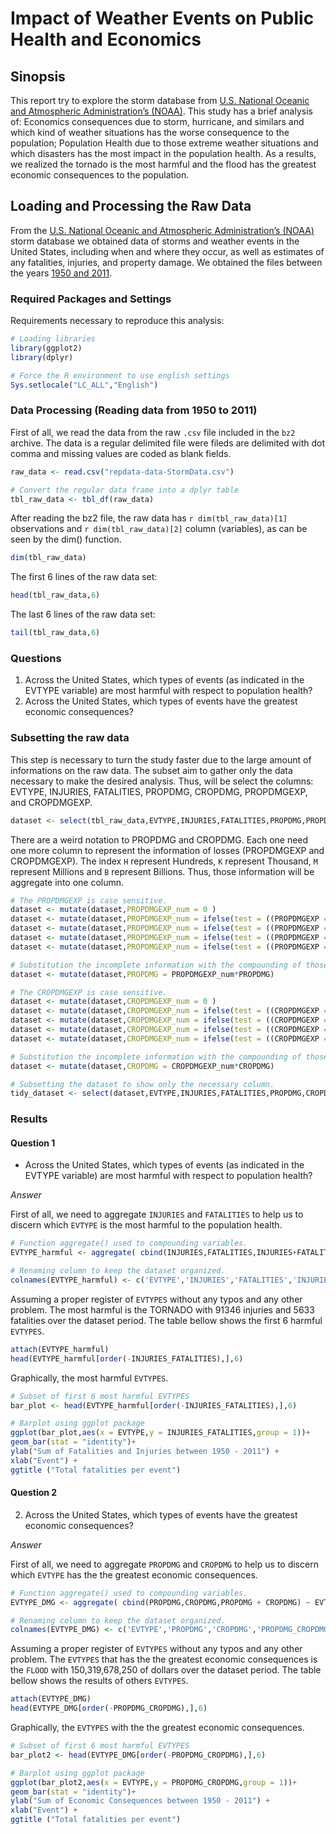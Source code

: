 # Impact of Weather Events on Public Health and Economics

## Sinopsis

This report try to explore the storm database from [U.S. National Oceanic and Atmospheric Administration's (NOAA)]([3]). This study has a brief analysis of: Economics consequences due to storm, hurricane, and similars and which kind of weather situations has the worse consequence to the population; Population Health due to those extreme weather situations and which disasters has the most impact in the population health. As a results, we realized the tornado is the most harmful and the flood has the greatest economic consequences to the population.

[3]: http://www.noaa.gov


## Loading and Processing the Raw Data

From the [U.S. National Oceanic and Atmospheric Administration's (NOAA)][1] storm database we obtained data of storms and weather events in the United States, including when and where they occur, as well as estimates of any fatalities, injuries, and property damage. We obtained the files between the years [1950 and 2011]([2]).

[1]: http://www.noaa.gov
[2]: https://d396qusza40orc.cloudfront.net/repdata%2Fdata%2FStormData.csv.bz2

### Required Packages and Settings 

Requirements necessary to reproduce this analysis:
```r
# Loading libraries
library(ggplot2)
library(dplyr)

# Force the R environment to use english settings
Sys.setlocale("LC_ALL","English")
```

### Data Processing (Reading data from 1950 to 2011)

First of all, we read the data from the raw `.csv` file included in the `bz2` archive. The data is a regular delimited file were fileds are delimited with dot comma and missing values are coded as blank fields.
```r
raw_data <- read.csv("repdata-data-StormData.csv")

# Convert the regular data frame into a dplyr table
tbl_raw_data <- tbl_df(raw_data)
```

After reading the bz2 file, the raw data has `r dim(tbl_raw_data)[1]` observations and `r dim(tbl_raw_data)[2]` column (variables), as can be seen by the dim() function.
```r
dim(tbl_raw_data)
```

The first 6 lines of the raw data set:
```r
head(tbl_raw_data,6)
```

The last 6 lines of the raw data set:
```r
tail(tbl_raw_data,6)
```


### Questions

1. Across the United States, which types of events (as indicated in the EVTYPE variable) are most harmful with respect to population health?
2. Across the United States, which types of events have the greatest economic consequences?

### Subsetting the raw data

This step is necessary to turn the study faster due to the large amount of informations on the raw data. The subset aim to gather only the data necessary to make the desired analysis. Thus, will be select the columns: EVTYPE, INJURIES, FATALITIES, PROPDMG, CROPDMG, PROPDMGEXP, and CROPDMGEXP.
```r
dataset <- select(tbl_raw_data,EVTYPE,INJURIES,FATALITIES,PROPDMG,PROPDMGEXP,CROPDMG,CROPDMGEXP)
```

There are a weird notation to PROPDMG and CROPDMG. Each one need one more column to represent the information of losses (PROPDMGEXP and CROPDMGEXP). The index `H` represent Hundreds, `K` represent Thousand, `M` represent Millions and `B` represent Billions. Thus, those information will be aggregate into one column.
```r
# The PROPDMGEXP is case sensitive.
dataset <- mutate(dataset,PROPDMGEXP_num = 0 )
dataset <- mutate(dataset,PROPDMGEXP_num = ifelse(test = ((PROPDMGEXP == "H") | (PROPDMGEXP == "h")), yes = 100, no = PROPDMGEXP_num ) )
dataset <- mutate(dataset,PROPDMGEXP_num = ifelse(test = ((PROPDMGEXP == "K") | (PROPDMGEXP == "k")), yes = 1000, no = PROPDMGEXP_num ) )
dataset <- mutate(dataset,PROPDMGEXP_num = ifelse(test = ((PROPDMGEXP == "M") | (PROPDMGEXP == "m")), yes = 1000000, no = PROPDMGEXP_num ) )
dataset <- mutate(dataset,PROPDMGEXP_num = ifelse(test = ((PROPDMGEXP == "B") | (PROPDMGEXP == "b")), yes = 1000000000, no = PROPDMGEXP_num ) )

# Substitution the incomplete information with the compounding of those two column (PROPDMGEXP and PROPDMG).
dataset <- mutate(dataset,PROPDMG = PROPDMGEXP_num*PROPDMG)

# The CROPDMGEXP is case sensitive.
dataset <- mutate(dataset,CROPDMGEXP_num = 0 )
dataset <- mutate(dataset,CROPDMGEXP_num = ifelse(test = ((CROPDMGEXP == "H") | (CROPDMGEXP == "h")), yes = 100, no = CROPDMGEXP_num ) )
dataset <- mutate(dataset,CROPDMGEXP_num = ifelse(test = ((CROPDMGEXP == "K") | (CROPDMGEXP == "k")), yes = 1000, no = CROPDMGEXP_num ) )
dataset <- mutate(dataset,CROPDMGEXP_num = ifelse(test = ((CROPDMGEXP == "M") | (CROPDMGEXP == "m")), yes = 1000000, no = CROPDMGEXP_num ) )
dataset <- mutate(dataset,CROPDMGEXP_num = ifelse(test = ((CROPDMGEXP == "B") | (CROPDMGEXP == "b")), yes = 1000000000, no = CROPDMGEXP_num ) )

# Substitution the incomplete information with the compounding of those two column (CROPDMGEXP and CROPDMG).
dataset <- mutate(dataset,CROPDMG = CROPDMGEXP_num*CROPDMG)

# Subsetting the dataset to show only the necessary column.
tidy_dataset <- select(dataset,EVTYPE,INJURIES,FATALITIES,PROPDMG,CROPDMG)
```

### Results

#### Question 1
* Across the United States, which types of events (as indicated in the EVTYPE variable) are most harmful with respect to population health?

*Answer*

First of all, we need to aggregate `INJURIES` and `FATALITIES` to help us to discern which `EVTYPE` is the most harmful to the population health.
```r
# Function aggregate() used to compounding variables.
EVTYPE_harmful <- aggregate( cbind(INJURIES,FATALITIES,INJURIES+FATALITIES) ~ EVTYPE, data = tidy_dataset, FUN = sum)

# Renaming column to keep the dataset organized.
colnames(EVTYPE_harmful) <- c('EVTYPE','INJURIES','FATALITIES','INJURIES_FATALITIES')
```

Assuming a proper register of `EVTYPES` without any typos and any other problem. The most harmful is the TORNADO with 91346 injuries and 5633 fatalities over the dataset period. The table bellow shows the first 6 harmful `EVTYPES`.
```r
attach(EVTYPE_harmful)
head(EVTYPE_harmful[order(-INJURIES_FATALITIES),],6)
```

Graphically, the most harmful `EVTYPES`.
```r
# Subset of first 6 most harmful EVTYPES
bar_plot <- head(EVTYPE_harmful[order(-INJURIES_FATALITIES),],6)

# Barplot using ggplot package
ggplot(bar_plot,aes(x = EVTYPE,y = INJURIES_FATALITIES,group = 1))+
geom_bar(stat = "identity")+
ylab("Sum of Fatalities and Injuries between 1950 - 2011") +
xlab("Event") +
ggtitle ("Total fatalities per event")
```


#### Question 2
2. Across the United States, which types of events have the greatest economic consequences?

*Answer*

First of all, we need to aggregate `PROPDMG` and `CROPDMG` to help us to discern which `EVTYPE` has the the greatest economic consequences.
```r
# Function aggregate() used to compounding variables.
EVTYPE_DMG <- aggregate( cbind(PROPDMG,CROPDMG,PROPDMG + CROPDMG) ~ EVTYPE, data = dataset, FUN = sum)

# Renaming column to keep the dataset organized.
colnames(EVTYPE_DMG) <- c('EVTYPE','PROPDMG','CROPDMG','PROPDMG_CROPDMG')
```


Assuming a proper register of `EVTYPES` without any typos and any other problem. The `EVTYPES` that has the the greatest economic consequences is the `FLOOD` with 150,319,678,250 of dollars over the dataset period. The table bellow shows the results of others `EVTYPES`.
```r
attach(EVTYPE_DMG)
head(EVTYPE_DMG[order(-PROPDMG_CROPDMG),],6)
```

Graphically, the `EVTYPES` with the the greatest economic consequences.
```r
# Subset of first 6 most harmful EVTYPES
bar_plot2 <- head(EVTYPE_DMG[order(-PROPDMG_CROPDMG),],6)

# Barplot using ggplot package
ggplot(bar_plot2,aes(x = EVTYPE,y = PROPDMG_CROPDMG,group = 1))+
geom_bar(stat = "identity")+
ylab("Sum of Economic Consequences between 1950 - 2011") +
xlab("Event") +
ggtitle ("Total fatalities per event")
```